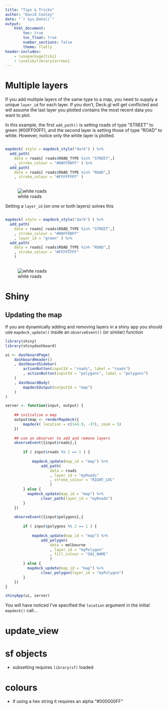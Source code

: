 ```yaml
---
title: "Tips & Tricks"
author: "David Cooley"
date: "`r Sys.Date()`"
output: 
    html_document:
        toc: true
        toc_float: true
        number_sections: false
        theme: flatly
header-includes: 
    - \usepackage{tikz}
    - \usetikzlibrary{arrows}
---
```


# Multiple layers

If you add multiple layers of the same type to a map, you need to supply a unique `layer_id` for each layer. If you don't, Deck.gl will get conflicted and will assume the last layer you plotted contains the most recent data you want to plot.

In this example, the first `add_path()` is setting roads of type "STREET" to green (#00FF00FF), and the second layer is setting those of type "ROAD" to white. However, notice only the white layer is plotted.

```r

mapdeck( style = mapdeck_style("dark") ) %>%
  add_path( 
    data = roads[ roads$ROAD_TYPE %in% "STREET",]
    , stroke_colour = "#00FF00FF" ) %>%
  add_path( 
    data = roads[ roads$ROAD_TYPE %in% "ROAD",]
    , stroke_colour = "#FFFFFFFF" )
  
```
![white roads](./img/articles/roads_white.png)


Setting a `layer_id` (on one or both layers) solves this

```r

mapdeck( style = mapdeck_style("dark") ) %>%
  add_path( 
    data = roads[ roads$ROAD_TYPE %in% "STREET",]
    , stroke_colour = "#00FF00FF"
    , layer_id = "green" ) %>%
  add_path( 
    data = roads[ roads$ROAD_TYPE %in% "ROAD",]
    , stroke_colour = "#FFFFFFFF"
    )
  
```
![white roads](./img/articles/roads_white_green.png)




# Shiny

## Updating the map

If you are dynamically adding and removing layers in a shiny app you should use `mapdeck_update()` inside an `observeEvent()` (or similar) function

```r
library(shiny)
library(shinydashboard)

ui <- dashboardPage(
	dashboardHeader()
	, dashboardSidebar(
		actionButton(inputId = "roads", label = "roads")
		, actionButton(inputId = "polygons", label = "polygons")
	)
	, dashboardBody(
		mapdeckOutput(outputId = "map")
	)
)

server <- function(input, output) {
	
	## initialise a map
	output$map <- renderMapdeck({
		mapdeck( location = c(144.9, -37), zoom = 5)
	})
	
	## use an observer to add and remove layers
	observeEvent({input$roads},{
		
		if ( input$roads %% 2 == 1 ) {
			
			mapdeck_update(map_id = "map") %>%
				add_path(
					data = roads
					, layer_id = "myRoads"
					, stroke_colour = "RIGHT_LOC"
					)
		} else {
		  mapdeck_update(map_id = "map") %>%
				clear_path(layer_id = "myRoads")
		}
	})
	
	observeEvent({input$polygons},{
		
		if ( input$polygons %% 2 == 1 ) {
			
			mapdeck_update(map_id = "map") %>%
				add_polygon(
					data = melbourne
					, layer_id = "myPolygon"
					, fill_colour = "SA2_NAME"
					)
		} else {
		  mapdeck_update(map_id = "map") %>%
				clear_polygon(layer_id = "myPolygon")
		}
	})
}

shinyApp(ui, server)
```

You will have noticed I've specified the `location` argument in the initial `mapdeck()` call...

# update_view

# sf objects

- subsetting requires `library(sf)` loaded

# colours

- if using a hex string it requires an alpha "#000000FF"

